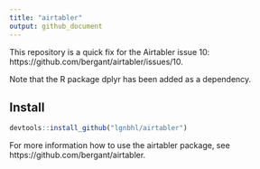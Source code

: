 ```yaml
---
title: "airtabler"
output: github_document
---
```


This repository is a quick fix for the Airtabler issue 10: https://github.com/bergant/airtabler/issues/10. 

Note that the R package dplyr has been added as a dependency.

## Install

```r
devtools::install_github("lgnbhl/airtabler")
```

For more information how to use the airtabler package, see https://github.com/bergant/airtabler.
